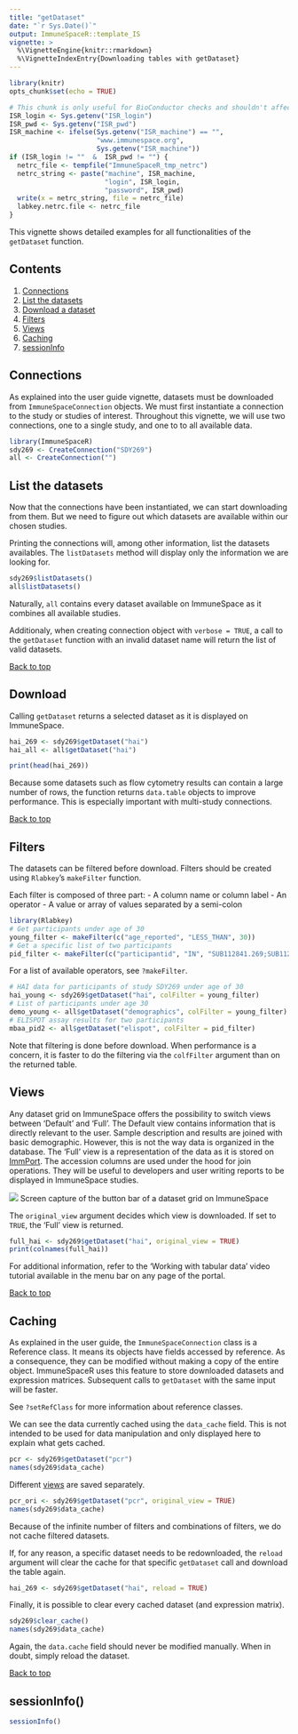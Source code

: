 ```yaml
---
title: "getDataset"
date: "`r Sys.Date()`"
output: ImmuneSpaceR::template_IS
vignette: >
  %\VignetteEngine{knitr::rmarkdown}
  %\VignetteIndexEntry{Downloading tables with getDataset}
---
```


```r
library(knitr)
opts_chunk$set(echo = TRUE)
```

```r
# This chunk is only useful for BioConductor checks and shouldn't affect any other setup
ISR_login <- Sys.getenv("ISR_login")
ISR_pwd <- Sys.getenv("ISR_pwd")
ISR_machine <- ifelse(Sys.getenv("ISR_machine") == "",
                      "www.immunespace.org",
                      Sys.getenv("ISR_machine"))
if (ISR_login != ""  &  ISR_pwd != "") {
  netrc_file <- tempfile("ImmuneSpaceR_tmp_netrc")
  netrc_string <- paste("machine", ISR_machine, 
                        "login", ISR_login, 
                        "password", ISR_pwd)
  write(x = netrc_string, file = netrc_file)
  labkey.netrc.file <- netrc_file
}
```

This vignette shows detailed examples for all functionalities of the `getDataset`
function.

## <a id="contents"></a>Contents
1. [Connections](#cons)
1. [List the datasets](#datasets)
2. [Download a dataset](#download)
3. [Filters](#filters)
4. [Views](#views)
5. [Caching](#caching)
6. [sessionInfo](#sessioninfo)


## <a id="cons"></a>Connections
As explained into the user guide vignette, datasets must be downloaded from
`ImmuneSpaceConnection` objects. We must first instantiate a connection to 
the study or studies of interest. Throughout this vignette, we will use two
connections, one to a single study, and one to to all available data.

```r
library(ImmuneSpaceR)
sdy269 <- CreateConnection("SDY269")
all <- CreateConnection("")
```


## <a id="datasets"></a>List the datasets
Now that the connections have been instantiated, we can start downloading from
them. But we need to figure out which datasets are available within our chosen
studies.

Printing the connections will, among other information, list the datasets
availables. The `listDatasets` method will display only the information we are
looking for.

```r
sdy269$listDatasets()
all$listDatasets()
```

Naturally, `all` contains every dataset available on ImmuneSpace as it combines
all available studies.

Additionaly, when creating connection object with `verbose = TRUE`, a call to
the `getDataset` function with an invalid dataset name will return the list of
valid datasets.

[Back to top](#contents)

## <a id="download"></a>Download

Calling `getDataset` returns a selected dataset as it is displayed on ImmuneSpace. 
```r
hai_269 <- sdy269$getDataset("hai")
hai_all <- all$getDataset("hai")

print(head(hai_269))
```
Because some datasets such as flow cytometry results can contain a large number
of rows, the function returns `data.table` objects to improve performance. This 
is especially important with multi-study connections.

[Back to top](#contents)

## <a id="filters"></a>Filters

The datasets can be filtered before download. Filters should be created using 
`Rlabkey`'s `makeFilter` function.

Each filter is composed of three part:
 - A column name or column label
 - An operator
 - A value or array of values separated by a semi-colon
```r
library(Rlabkey)
# Get participants under age of 30
young_filter <- makeFilter(c("age_reported", "LESS_THAN", 30))
# Get a specific list of two participants
pid_filter <- makeFilter(c("participantid", "IN", "SUB112841.269;SUB112834.269"))
```
For a list of available operators, see `?makeFilter`.

```r
# HAI data for participants of study SDY269 under age of 30
hai_young <- sdy269$getDataset("hai", colFilter = young_filter)
# List of participants under age 30
demo_young <- all$getDataset("demographics", colFilter = young_filter)
# ELISPOT assay results for two participants
mbaa_pid2 <- all$getDataset("elispot", colFilter = pid_filter)
```

Note that filtering is done before download. When performance is a concern, it
is faster to do the filtering via the `colfFilter` argument than on the returned 
table.


## <a id="views"></a>Views
Any dataset grid on ImmuneSpace offers the possibility to switch views between 
'Default' and 'Full'. The Default view contains information that is directly
relevant to the user. Sample description and results are joined with basic 
demographic.
However, this is not the way data is organized in the database. The 'Full' view 
is a representation of the data as it is stored on 
[ImmPort](http://www.immport.org/immport-open/public/home/home). The accession 
columns are used under the hood for join operations. They will be useful to
developers and user writing reports to be displayed in ImmuneSpace studies.


![](./img/getDataset-views.png)
Screen capture of the button bar of a dataset grid on ImmuneSpace

The `original_view` argument decides which view is downloaded. If set to `TRUE`,
the 'Full' view is returned.
```r
full_hai <- sdy269$getDataset("hai", original_view = TRUE)
print(colnames(full_hai))
```


For additional information, refer to the 'Working with tabular data' video 
tutorial available in the menu bar on any page of the portal.

[Back to top](#contents)

## <a id="caching"></a>Caching

As explained in the user guide, the `ImmuneSpaceConnection` class is a Reference
class. It means its objects have fields accessed by reference. As a consequence,
they can be modified without making a copy of the entire object.
ImmuneSpaceR uses this feature to store downloaded datasets and expression 
matrices. Subsequent calls to `getDataset` with the same input will be faster.

See `?setRefClass` for more information about reference classes.

We can see the data currently cached using the `data_cache` field. This is not
intended to be used for data manipulation and only displayed here to explain
what gets cached.
```r
pcr <- sdy269$getDataset("pcr")
names(sdy269$data_cache)
```

Different [views](#views) are saved separately.
```r
pcr_ori <- sdy269$getDataset("pcr", original_view = TRUE)
names(sdy269$data_cache)
```

Because of the infinite number of filters and combinations of filters, we do not
cache filtered datasets.

If, for any reason, a specific dataset needs to be redownloaded, the `reload` 
argument will clear the cache for that specific `getDataset` call and download
the table again.
```r
hai_269 <- sdy269$getDataset("hai", reload = TRUE)
```

Finally, it is possible to clear every cached dataset (and expression matrix).
```r
sdy269$clear_cache()
names(sdy269$data_cache)
```

Again, the `data.cache` field should never be modified manually. When in doubt,
simply reload the dataset.

[Back to top](#contents)

## <a id="sessioninfo"></a>sessionInfo()
```r
sessionInfo()
```